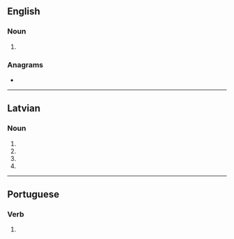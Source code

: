 {{also|somās}}

==English==

===Noun===
{{head|en|noun plural form}}

# {{plural of|soma|lang=en}}

===Anagrams===
* {{l|en|Samos}}

----

==Latvian==

===Noun===
{{head|lv|noun form|g=f}}

# {{lv-inflection of|soma|gen|s}}
# {{lv-inflection of|soma|nom|p}}
# {{lv-inflection of|soma|voc|p}}
# {{lv-inflection of|soma|acc|p}}

----

==Portuguese==

===Verb===
{{pt-verb-form}}

# {{pt-verb form of|somar|ar|indicative|present|singular|second}}